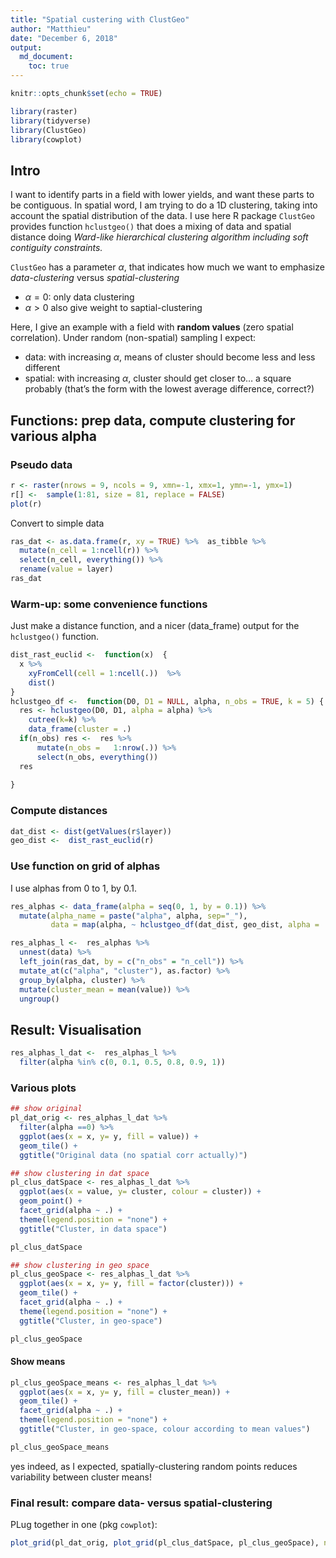 ```yaml
---
title: "Spatial custering with ClustGeo"
author: "Matthieu"
date: "December 6, 2018"
output:
  md_document:
    toc: true
---
```


```r
knitr::opts_chunk$set(echo = TRUE)
```

```r
library(raster)
library(tidyverse)
library(ClustGeo)
library(cowplot)
```


## Intro

I want to identify parts in a field with lower yields, and want these parts to be contiguous. In spatial word, I am trying to do a 1D clustering, taking into account the spatial distribution of the data. I use here  R package `ClustGeo` provides function `hclustgeo()` that does a mixing of data and spatial distance doing *Ward-like hierarchical clustering algorithm including soft contiguity constraints.*

`ClustGeo` has a parameter $\alpha$, that indicates how much we want to emphasize *data-clustering*  versus *spatial-clustering* 

* $\alpha = 0$: only data clustering
* $\alpha > 0$ also give weight to saptial-clustering

Here, I give an example with a field with **random values** (zero spatial correlation). Under random (non-spatial) sampling I expect:

* data: with increasing $\alpha$, means of cluster should become less and less different
* spatial: with increasing $\alpha$, cluster should get closer to...  a square probably (that's the form with the lowest average difference, correct?) 



## Functions: prep data, compute clustering for various alpha

### Pseudo data



```r
r <- raster(nrows = 9, ncols = 9, xmn=-1, xmx=1, ymn=-1, ymx=1)
r[] <-  sample(1:81, size = 81, replace = FALSE)
plot(r)
```

Convert to simple data

```r
ras_dat <- as.data.frame(r, xy = TRUE) %>%  as_tibble %>% 
  mutate(n_cell = 1:ncell(r)) %>% 
  select(n_cell, everything()) %>% 
  rename(value = layer)
ras_dat
```

### Warm-up: some convenience functions

Just make a distance function, and a nicer (data_frame) output for the `hclustgeo()` function. 

```r
dist_rast_euclid <-  function(x)  {
  x %>% 
    xyFromCell(cell = 1:ncell(.))  %>% 
    dist() 
}
hclustgeo_df <-  function(D0, D1 = NULL, alpha, n_obs = TRUE, k = 5) {
  res <- hclustgeo(D0, D1, alpha = alpha) %>% 
    cutree(k=k) %>% 
    data_frame(cluster = .)
  if(n_obs) res <-  res %>% 
      mutate(n_obs =   1:nrow(.)) %>% 
      select(n_obs, everything())
  res
  
}
```



### Compute distances

```r
dat_dist <- dist(getValues(r$layer))
geo_dist <-  dist_rast_euclid(r)
```


### Use function on grid of alphas

I use alphas from 0 to 1, by 0.1.

```r
res_alphas <- data_frame(alpha = seq(0, 1, by = 0.1)) %>% 
  mutate(alpha_name = paste("alpha", alpha, sep="_"),
         data = map(alpha, ~ hclustgeo_df(dat_dist, geo_dist, alpha = ., k=5)))

res_alphas_l <-  res_alphas %>% 
  unnest(data) %>% 
  left_join(ras_dat, by = c("n_obs" = "n_cell")) %>% 
  mutate_at(c("alpha", "cluster"), as.factor) %>% 
  group_by(alpha, cluster) %>% 
  mutate(cluster_mean = mean(value)) %>% 
  ungroup()
```



## Result: Visualisation

```r
res_alphas_l_dat <-  res_alphas_l %>% 
  filter(alpha %in% c(0, 0.1, 0.5, 0.8, 0.9, 1)) 
```

### Various plots

```r
## show original
pl_dat_orig <- res_alphas_l_dat %>% 
  filter(alpha ==0) %>% 
  ggplot(aes(x = x, y= y, fill = value)) +
  geom_tile() +
  ggtitle("Original data (no spatial corr actually)")
```

```r
## show clustering in dat space
pl_clus_datSpace <- res_alphas_l_dat %>% 
  ggplot(aes(x = value, y= cluster, colour = cluster)) +
  geom_point() +
  facet_grid(alpha ~ .) +
  theme(legend.position = "none") +
  ggtitle("Cluster, in data space")

pl_clus_datSpace

## show clustering in geo space
pl_clus_geoSpace <- res_alphas_l_dat %>% 
  ggplot(aes(x = x, y= y, fill = factor(cluster))) +
  geom_tile() +
  facet_grid(alpha ~ .) +
  theme(legend.position = "none") +
  ggtitle("Cluster, in geo-space")

pl_clus_geoSpace
```



#### Show means

```r
pl_clus_geoSpace_means <- res_alphas_l_dat %>% 
  ggplot(aes(x = x, y= y, fill = cluster_mean)) +
  geom_tile() +
  facet_grid(alpha ~ .) +
  theme(legend.position = "none") +
  ggtitle("Cluster, in geo-space, colour according to mean values")

pl_clus_geoSpace_means

```

yes indeed, as I expected, spatially-clustering random points reduces variability between cluster means!

### Final result: compare data- versus spatial-clustering

PLug together in one (pkg `cowplot`):

```r
plot_grid(pl_dat_orig, plot_grid(pl_clus_datSpace, pl_clus_geoSpace), nrow = 2, rel_heights = c(1, 2))
```

